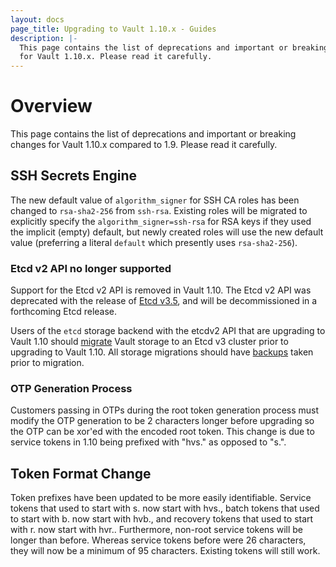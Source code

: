 ```yaml
---
layout: docs
page_title: Upgrading to Vault 1.10.x - Guides
description: |-
  This page contains the list of deprecations and important or breaking changes
  for Vault 1.10.x. Please read it carefully.
---
```


# Overview

This page contains the list of deprecations and important or breaking changes
for Vault 1.10.x compared to 1.9. Please read it carefully.

## SSH Secrets Engine

The new default value of `algorithm_signer` for SSH CA roles has been changed
to `rsa-sha2-256` from `ssh-rsa`. Existing roles will be migrated to
explicitly specify the `algorithm_signer=ssh-rsa` for RSA keys if they used
the implicit (empty) default, but newly created roles will use the new default
value (preferring a literal `default` which presently uses `rsa-sha2-256`).

### Etcd v2 API no longer supported

Support for the Etcd v2 API is removed in Vault 1.10. The Etcd v2 API
was deprecated with the release of [Etcd v3.5](https://etcd.io/blog/2021/announcing-etcd-3.5/),
and will be decommissioned in a forthcoming Etcd release.

Users of the `etcd` storage backend with the etcdv2 API that are
upgrading to Vault 1.10 should [migrate](/docs/commands/operator/migrate)
Vault storage to an Etcd v3 cluster prior to upgrading to Vault 1.10.
All storage migrations should have
[backups](/docs/concepts/storage#backing-up-vault-s-persisted-data)
taken prior to migration.

 ### OTP Generation Process

 Customers passing in OTPs during the root token generation process must modify
 the OTP generation to be 2 characters longer before upgrading so the OTP can be 
 xor'ed with the encoded root token. This change is due to service tokens in 1.10
 being prefixed with "hvs." as opposed to "s.". 

 ## Token Format Change

 Token prefixes have been updated to be more easily identifiable. Service tokens that
 used to start with s. now start with hvs., batch tokens that used to start with b. 
 now start with hvb., and recovery tokens that used to start with r. now start with 
 hvr.. Furthermore, non-root service tokens will be longer than before. Whereas service
 tokens before were 26 characters, they will now be a minimum of 95 characters. 
 Existing tokens will still work.